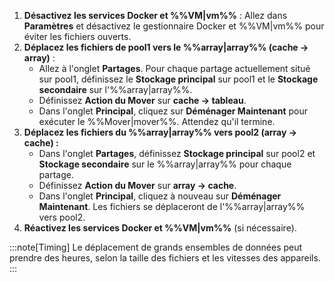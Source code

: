 1. **Désactivez les services Docker et %%VM|vm%%** : Allez dans **Paramètres** et désactivez le gestionnaire Docker et %%VM|vm%% pour éviter les fichiers ouverts.
2. **Déplacez les fichiers de pool1 vers le %%array|array%% (cache → array)** :
   - Allez à l'onglet **Partages**. Pour chaque partage actuellement situé sur pool1, définissez le **Stockage principal** sur pool1 et le **Stockage secondaire** sur l'%%array|array%%.
   - Définissez **Action du Mover** sur **cache → tableau**.
   - Dans l'onglet **Principal**, cliquez sur **Déménager Maintenant** pour exécuter le %%Mover|mover%%. Attendez qu'il termine.
3. **Déplacez les fichiers du %%array|array%% vers pool2 (array → cache) :**
   - Dans l'onglet **Partages**, définissez **Stockage principal** sur pool2 et **Stockage secondaire** sur le %%array|array%% pour chaque partage.
   - Définissez **Action du Mover** sur **array → cache**.
   - Dans l'onglet **Principal**, cliquez à nouveau sur **Déménager Maintenant**. Les fichiers se déplaceront de l'%%array|array%% vers pool2.
4. **Réactivez les services Docker et %%VM|vm%%** (si nécessaire).

:::note[Timing]
Le déplacement de grands ensembles de données peut prendre des heures, selon la taille des fichiers et les vitesses des appareils.
:::

